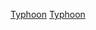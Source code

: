 {{catmore}}
{{Year by category
| m = 1
| c = 9
| d = 9
| y = 8
| cat = 太平洋颱風季
| in = 
| parent = 太平洋颱風季
| subcat = 1998年自然灾害
| sortkey = typhoon
}}

{{Commons category|1998 Pacific typhoon season}}

[[Category:1998年氣象|Typhoon]]
[[Category:1998年亞洲|Typhoon]]